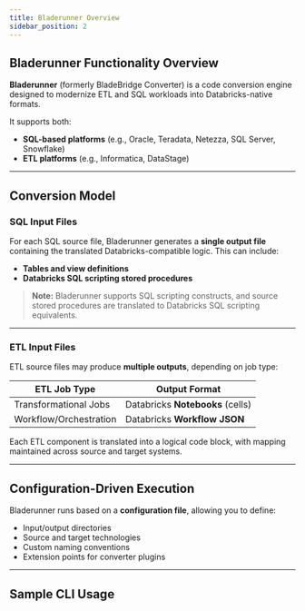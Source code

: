 ```yaml
---
title: Bladerunner Overview
sidebar_position: 2
---
```



## Bladerunner Functionality Overview

**Bladerunner** (formerly BladeBridge Converter) is a code conversion engine designed to modernize ETL and SQL workloads into Databricks-native formats.

It supports both:
- **SQL-based platforms** (e.g., Oracle, Teradata, Netezza, SQL Server, Snowflake)
- **ETL platforms** (e.g., Informatica, DataStage)

---

## Conversion Model

### SQL Input Files

For each SQL source file, Bladerunner generates a **single output file** containing the translated Databricks-compatible logic. This can include:
- **Tables and view definitions**
- **Databricks SQL scripting stored procedures**

> **Note:** Bladerunner supports SQL scripting constructs, and source stored procedures are translated to Databricks SQL scripting equivalents.

---

### ETL Input Files

ETL source files may produce **multiple outputs**, depending on job type:

| ETL Job Type             | Output Format                       |
|--------------------------|-------------------------------------|
| Transformational Jobs    | Databricks **Notebooks** (cells)    |
| Workflow/Orchestration   | Databricks **Workflow JSON**        |

Each ETL component is translated into a logical code block, with mapping maintained across source and target systems.

---

## Configuration-Driven Execution

Bladerunner runs based on a **configuration file**, allowing you to define:

- Input/output directories
- Source and target technologies
- Custom naming conventions
- Extension points for converter plugins

---

## Sample CLI Usage

